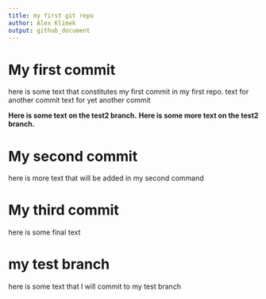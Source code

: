 ```yaml
---
title: my first git repo
author: Alex Klimek
output: github_document
---
```


# My first commit

here is some text that constitutes my first commit in my first repo.
text for another commit
text for yet another commit 

__Here is some text on the test2 branch.__ 
__Here is some more text on the test2 branch.__ 

# My second commit

here is more text that will be added in my second command 

# My third commit

here is some final text

# my test branch

here is some text that I will commit to my test branch 